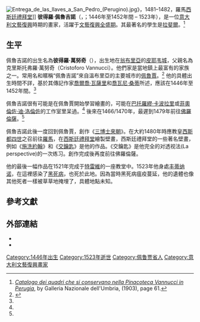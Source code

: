 {{Infobox artist
| bgcolour      = #EEDD97
| name          = Pietro Perugino
| image         = Pietro Perugino 031.jpg
| imagesize     =
| caption       = 自畫像
|date_of_birth     = c. 1446
| place_of_birth=意大利翁布里亞[[皮耶韦城|皮耶韦城]]
| date_of_death= 1523
| place_of_death=       意大利[[翁布里亞|翁布里亞]][[丰蒂纳诺|丰蒂纳诺]]
| nationality   = [[意大利|意大利]]
| field         =       繪畫
| training      = [[安德烈·德爾·委羅基奧|安德烈·德爾·委羅基奧]]
| movement      = [[意大利文藝復興|意大利文藝復興]]
| works         = 《[[交鑰匙_(佩魯吉諾)|交鑰匙]]》
| patrons       =
| influenced by = 
| influenced    =
| awards        =
}}

[[File:Entrega_de_las_llaves_a_San_Pedro_(Perugino).jpg|thumb]]》，1481–1482，羅馬[[西斯廷禮拜堂|西斯廷禮拜堂]]]]
'''彼得羅·佩魯吉諾'''（{{lang-it|Pietro Perugino}}，{{IPA-it|ˈpietro peruˈdʒiːno|lang}}；1446年至1452年間 – 1523年），是一位[[意大利文藝復興|意大利文藝復興]]時期的畫家，活躍于[[文藝復興全盛期|文藝復興全盛期]]。其最著名的學生是[[拉斐爾·聖齊奧|拉斐爾]]。<ref>[http://books.google.com/books?id=QfhYAAAAYAAJ ''Catalogo dei quadri che si conservano nella Pinacoteca Vannucci in Perugia''], by Galleria Nazionale dell'Umbria, (1903), page 61.</ref>

==生平==

佩魯吉諾的出生名為'''彼得羅·萬努奇'''（{{lang|it|Pietro Vannucci}}），出生地在[[翁布里亞|翁布里亞]]的[[皮耶韦城|皮耶韦城]]，父親名為克里斯托弗羅·萬努奇（Cristoforo Vannucci）。他們家是當地鎮上最富有的家族之一。常用名和暱稱“佩魯吉諾”來自溫布里亞的主要城市的[[佩魯賈|佩魯賈]]。<ref name="GaribaldiV">{{cite book|first=Vittoria |last=Garibaldi|chapter=Perugino|title= Pittori del Rinascimento|publisher=Scala|location=Florence|year= 2004 |isbn=88-8117-099-X}}</ref> 他的具體出生時間不詳，基於其傳記作家[[喬爾喬·瓦薩里|喬爾喬·瓦薩里]]和[[喬瓦尼·桑蒂|喬瓦尼·桑蒂]]所述，應該在1446年至1452年間。<ref name="GaribaldiV"/>

佩魯吉諾很有可能是在佩魯賈開始學習繪畫的，可能在[[巴托羅繆·卡波拉里|巴托羅繆·卡波拉里]]或[[菲奧倫佐·迪·洛倫佐|菲奧倫佐·迪·洛倫佐]]的工作室里呆過。<ref name="GaribaldiV"/> 後來在1466/1470年，最遲到1479年前往[[佛羅倫薩|佛羅倫薩]]。<ref name="GaribaldiV"/>

佩魯吉諾此後一度回到佩魯賈，創作《[[三博士來朝_(佩魯吉諾)|三博士來朝]]》。在大約1480年時應教皇[[西斯都四世|西斯都四世]]之召前往[[羅馬|羅馬]]，在[[西斯廷禮拜堂|西斯廷禮拜堂]]繪製壁畫，西斯廷禮拜堂的一些著名壁畫，例如《[[施洗約翰_(佩魯吉諾)|施洗約翰]]》和《[[交鑰匙_(佩魯吉諾)|交鑰匙]]》是他的作品。《交鑰匙》是他完全的对透视法(La perspective)的一次练习。創作完成後再度前往佛羅倫薩。

他的最後一幅作品在1521年完成于[[特雷維|特雷維]]的一座教堂中。1523年他身處[[丰蒂纳诺|丰蒂纳诺]]，在這裡感染了[[黑死病|黑死病]]，也死於此地。因為當時黑死病瘟疫蔓延，他的遺體也像其他死者一樣被草草地掩埋了，具體地點未知。

==參考文獻==

{{reflist}}

==外部連結==
*{{EB1911}}
* {{Commons category inline|Pietro Perugino}}
{{西斯廷禮拜堂裝飾}}
{{Authority control}}
{{DEFAULTSORT:Perugino, Pietro}}
[[Category:1446年出生|Category:1446年出生]]
[[Category:1523年逝世|Category:1523年逝世]]
[[Category:佩鲁贾省人|Category:佩鲁贾省人]]
[[Category:意大利文藝復興畫家|Category:意大利文藝復興畫家]]